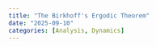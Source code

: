 ```yaml
---
title: "The Birkhoff's Ergodic Theorem"
date: "2025-09-10"
categories: [Analysis, Dynamics]
---
```


